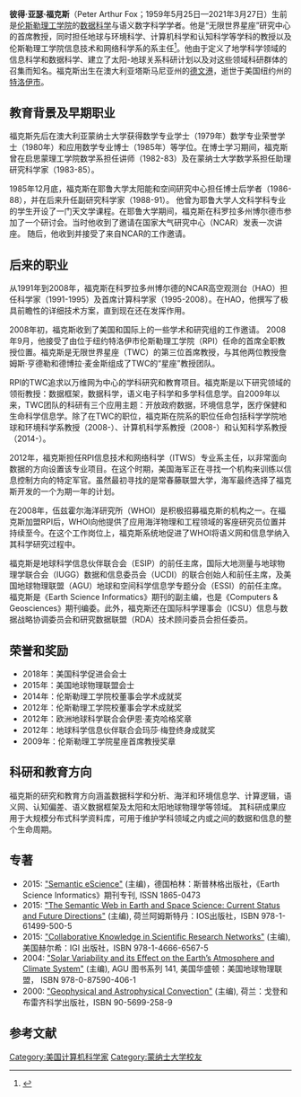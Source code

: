 {{Infobox scientist
| name              = Peter Arthur Fox<br>彼得·亚瑟·福克斯
| image             = [[File:Peter_Arthur_Fox,_Ph.D..JPG|thumb]]
| image_size        = 
| alt               = 
| caption           = 
| birth_date        = {{Birth date|1959|5|25}}
| birth_place       = [[德文港_(塔斯馬尼亞州)|德文港]], [[塔斯马尼亚州|塔斯马尼亚州]], [[澳大利亚|澳大利亚]]
| death_date        = {{Death date and age|2021|03|27|1959|5|25}}
| death_place       = [[特洛伊_(纽约州)|特洛伊 (纽约州)]], [[美国|美国]]
| resting_place             = 
| resting_place_coordinates = <!-- {{Coord|LAT|LONG|type:landmark|display=inline,title}} -->
| residence         = [[特洛伊_(纽约州)|特洛伊 (纽约州)]], [[美国|美国]]
| citizenship       = [[澳大利亚|澳大利亚]]<br>[[爱尔兰|爱尔兰]]
| nationality       = [[澳大利亚|澳大利亚]]
| fields            = [[应用数学|应用数学]]<br>[[物理|物理]]<br>[[计算机科学|计算机科学]]<br>[[语义网|语义网]]<br>[[认知科学|认知科学]]
| workplaces        = [[伦斯勒理工学院|伦斯勒理工学院]]<br>[[伍兹霍尔海洋研究所|伍兹霍尔海洋研究所]]<br>[[国家大气研究中心|国家大气研究中心]]<br>[[耶鲁大学|耶鲁大学]]<br>[[蒙纳士大学|蒙纳士大学]]<br>[[启思蒙理工学院|启思蒙理工学院]]
| alma_mater        = [[蒙纳士大学|蒙纳士大学]]
| thesis_title      = Compressible Convection in the Sun (With Applications To Granulation, Supergranulation and Sunspots)
| thesis_url        = <!--http://search.proquest.com/docview/303438400-->
| thesis_year       = <!--1986-->
| doctoral_advisor  = Rene Francois Edouard van der Borght
| academic_advisors = 
| doctoral_students = Ankesh Khandelwal, Jin Guang Zheng, Yu Chen, Linyun Fu, Han Wang, Benno Lee, Congrui Li
| notable_students  = 
| known_for         = 
| author_abbrev_bot = 
| author_abbrev_zoo = 
| influences        = 
| influenced        = 
| awards            = 欧洲地球科学联合会伊恩·麦克哈格奖章<br>地球科学信息伙伴联合会玛莎·梅登终身成就奖
| signature         = <!--(filename only)-->
| signature_alt     = 
| website           = {{URL|http://tw.rpi.edu/web/person/PeterFox}}<br> {{URL|twitter.com/taswegian}}
| spouse            = 
| child             = 
}}

'''彼得·亚瑟·福克斯'''（Peter Arthur Fox；1959年5月25日—2021年3月27日）生前是[[伦斯勒理工学院|伦斯勒理工学院]]的[[数据科学|数据科学]]与语义数字科学学者。他是“无限世界星座”研究中心的首席教授，同时担任地球与环境科学、计算机科学和认知科学等学科的教授以及伦斯勒理工学院信息技术和网络科学系的系主任<ref>{{Cite web |url=http://faculty.rpi.edu/node/34660 |title=存档副本 |access-date=2015-12-27 |archive-date=2021-04-20 |archive-url=https://web.archive.org/web/20210420123604/https://faculty.rpi.edu/node/34660 }}</ref>。他由于定义了地学科学领域的信息科学和数据科学、建立了太阳-地球关系科研计划以及对这些领域科研群体的召集而知名。福克斯出生在澳大利亚塔斯马尼亚州的[[德文港|德文港]]，逝世于美国纽约州的[[特洛伊_(纽约州)|特洛伊市]]。

==教育背景及早期职业==
福克斯先后在澳大利亚蒙纳士大学获得数学专业学士（1979年）数学专业荣誉学士（1980年）和应用数学专业博士（1985年）等学位。在博士学习期间，福克斯曾在启思蒙理工学院数学系担任讲师（1982-83）及在蒙纳士大学数学系担任助理研究科学家（1983-85）。

1985年12月底，福克斯在耶鲁大学太阳能和空间研究中心担任博士后学者（1986-88），并在后来升任副研究科学家（1988-91）。 他曾为耶鲁大学人文科学科专业的学生开设了一门天文学课程。在耶鲁大学期间，福克斯在科罗拉多州博尔德市参加了一个研讨会。当时他收到了邀请在国家大气研究中心（NCAR）发表一次讲座。 随后，他收到并接受了来自NCAR的工作邀请。

==后来的职业==
从1991年到2008年，福克斯在科罗拉多州博尔德的NCAR高空观测台（HAO）担任科学家（1991-1995）及首席计算科学家（1995-2008）。在HAO，他撰写了极具前瞻性的详细技术方案，直到现在还在发挥作用。

2008年初，福克斯收到了美国和国际上的一些学术和研究组的工作邀请。 2008年9月，他接受了由位于纽约特洛伊市伦斯勒理工学院（RPI）任命的首席全职教授位置。福克斯是无限世界星座（TWC）的第三位首席教授，与其他两位教授詹姆斯·亨德勒和德博拉·麦金斯组成了TWC的“星座”教授团队。

RPI的TWC追求以万维网为中心的学科研究和教育项目。福克斯是以下研究领域的领衔教授：数据框架，数据科学，语义电子科学和多学科信息学。自2009年以来，TWC团队的科研有三个应用主题：开放政府数据，环境信息学，医疗保健和生命科学信息学。除了在TWC的职位，福克斯在院系的职位任命包括科学学院地球和环境科学系教授（2008-）、计算机科学系教授（2008-）和认知科学系教授（2014-）。

2012年，福克斯担任RPI信息技术和网络科学（ITWS）专业系主任，以非常面向数据的方向设置该专业项目。在这个时期，美国海军正在寻找一个机构来训练以信息控制方向的特定军官。虽然最初寻找的是常春藤联盟大学，海军最终选择了福克斯开发的一个为期一年的计划。

在2008年，伍兹霍尔海洋研究所（WHOI）是积极招募福克斯的机构之一。在福克斯加盟RPI后，WHOI向他提供了应用海洋物理和工程领域的客座研究员位置并持续至今。在这个工作岗位上，福克斯系统地促进了WHOI将语义网和信息学纳入其科学研究过程中。

福克斯是地球科学信息伙伴联合会（ESIP）的前任主席，国际大地测量与地球物理学联合会（IUGG）数据和信息委员会（UCDI）的联合创始人和前任主席，及美国地球物理联盟（AGU）地球和空间科学信息学专题分会（ESSI）的前任主席。福克斯是《Earth Science Informatics》期刊的副主编，也是《Computers & Geosciences》期刊编委。此外，福克斯还在国际科学理事会（ICSU）信息与数据战略协调委员会和研究数据联盟（RDA）技术顾问委员会担任委员。

==荣誉和奖励==
*2018年：美国科学促进会会士
*2015年：美国地球物理联盟会士
*2014年：伦斯勒理工学院校董事会学术成就奖
*2012年：伦斯勒理工学院校董事会学术成就奖
*2012年：欧洲地球科学联合会伊恩·麦克哈格奖章
*2012年：地球科学信息伙伴联合会玛莎·梅登终身成就奖
*2009年：伦斯勒理工学院星座首席教授奖章

==科研和教育方向==
福克斯的研究和教育方向涵盖数据科学和分析、海洋和环境信息学、计算逻辑，语义网、认知偏差、语义数据框架及太阳和太阳地球物理学等领域。 其科研成果应用于大规模分布式科学资料库，可用于维护学科领域之内或之间的数据和信息的整个生命周期。

==专著==
*2015: [http://link.springer.com/journal/12145/8/1/ "Semantic eScience"] {{Wayback|url=http://link.springer.com/journal/12145/8/1/ |date=20160528234801 }} (主编)，德国柏林：斯普林格出版社，《Earth Science Informatics》期刊专刊, ISSN 1865-0473 
*2015: [http://www.iospress.nl/book/the-semantic-web-in-earth-and-space-science-current-status-and-future-directions/ "The Semantic Web in Earth and Space Science: Current Status and Future Directions"] {{Wayback|url=http://www.iospress.nl/book/the-semantic-web-in-earth-and-space-science-current-status-and-future-directions/ |date=20210614184323 }} (主编), 荷兰阿姆斯特丹：IOS出版社，ISBN 978-1-61499-500-5 
*2015: [http://www.igi-global.com/book/collaborative-knowledge-scientific-research-networks/110007 "Collaborative Knowledge in Scientific Research Networks"] {{Wayback|url=http://www.igi-global.com/book/collaborative-knowledge-scientific-research-networks/110007 |date=20220618183841 }} (主编), 美国赫尔希：IGI 出版社，ISBN 978-1-4666-6567-5 
*2004: [http://www.wiley.com/WileyCDA/WileyTitle/productCd-0875904068.html "Solar Variability and its Effect on the Earth’s Atmosphere and Climate System"] {{Wayback|url=http://www.wiley.com/WileyCDA/WileyTitle/productCd-0875904068.html |date=20171002212734 }} (主编), AGU 图书系列 141, 美国华盛顿：美国地球物理联盟， ISBN 978-0-87590-406-1 
*2000: [http://isbndb.com/book/geophysical_and_astrophysical_convection "Geophysical and Astrophysical Convection"] {{Wayback|url=http://isbndb.com/book/geophysical_and_astrophysical_convection |date=20160304195126 }} (主编), 荷兰：戈登和布雷齐科学出版社，ISBN 90-5699-258-9

== 参考文献 ==
{{Reflist}}
{{DEFAULTSORT:Fox, Peter}}
[[Category:美国计算机科学家|Category:美国计算机科学家]]
[[Category:蒙纳士大学校友|Category:蒙纳士大学校友]]